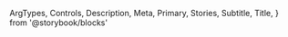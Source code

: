   ArgTypes,
  Controls,
  Description,
  Meta,
  Primary,
  Stories,
  Subtitle,
  Title,
} from '@storybook/blocks'


<Meta of={ToggleGroupStories} />

<Title />

<Subtitle />

<Description />

---

## Props

The component accepts the following props:

<ArgTypes />

<Stories includePrimary={false} title="Toggle Groups" />

## Playground

<Primary />

<Controls />

